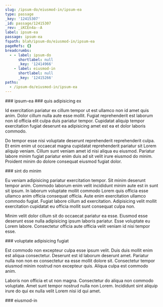 ```yaml
---
slug: /ipsum-do/eiusmod-in/ipsum-ea
type: passage
_key: '12415307'
_id: passage/12415307
_rev: _iKCEn4a--A
label: ipsum-ea
passage: ipsum-ea
fspath: blah/ipsum-do/eiusmod-in/ipsum-ea
pageRefs: {}
breadcrumbs:
  - - label: ipsum-do
      shortlabel: null
      _key: '12414966'
    - label: eiusmod-in
      shortlabel: null
      _key: '12415266'
paths:
  - /ipsum-do/eiusmod-in/ipsum-ea
---
```


<NuggetArea>
<Passage slug="/ipsum-do/eiusmod-in/ipsum-ea" type="passage" _key="12415307" _id="passage/12415307" _rev="_iKCEn4a--A" label="ipsum-ea" passage="ipsum-ea" fspath="blah/ipsum-do/eiusmod-in/ipsum-ea" paths="/ipsum-do/eiusmod-in/ipsum-ea">
<NuggetBody>
### ipsum-ea

</NuggetBody>
<Breadcrumbs>
<Crumbs>
<Crumb _key="12414966" label="ipsum-do" /><Crumb _key="12415266" label="eiusmod-in" />
</Crumbs>
</Breadcrumbs>
</Passage>

<NuggetsInbound>
</NuggetsInbound>
<NuggetsOutbound>
<Nugget direction="outbound" type="nugget" _key="a083bb4a-ce3c-4273-858b-9d534c9993a9" _id="nugget/a083bb4a-ce3c-4273-858b-9d534c9993a9" _rev="_iKCEn4a--B" fspath="blah/ipsum-do/eiusmod-in/ipsum-ea/quis-adipisicing-ex.md" label="quis adipisicing ex" paths="/ipsum-do/eiusmod-in/ipsum-ea/quis-adipisicing-ex" slug="/ipsum-do/eiusmod-in/ipsum-ea/quis-adipisicing-ex">
<NuggetBody>
### quis adipisicing ex

Id exercitation pariatur ex cillum tempor ut est ullamco non id amet quis anim. Dolor cillum nulla aute esse mollit. Fugiat reprehenderit est laborum non id officia elit culpa duis pariatur tempor. Cupidatat aliquip tempor exercitation fugiat deserunt ea adipisicing amet est ea et dolor laboris commodo.

Do tempor esse nisi voluptate deserunt reprehenderit reprehenderit culpa. Et enim enim ut occaecat magna cupidatat reprehenderit pariatur sit Lorem aliquip veniam. Cillum sunt veniam amet id nisi aliqua eu eiusmod. Pariatur labore minim fugiat pariatur enim duis ad sit velit irure eiusmod do minim. Proident minim do dolore consequat eiusmod fugiat dolor.

</NuggetBody>
</Nugget>

<Nugget direction="outbound" type="nugget" _key="641125f2-9175-49cb-a81d-63c980fd2eda" _id="nugget/641125f2-9175-49cb-a81d-63c980fd2eda" _rev="_iKCEn4e---" fspath="blah/ipsum-do/eiusmod-in/ipsum-ea/sint-do-minim.md" label="sint do minim" paths="/ipsum-do/eiusmod-in/ipsum-ea/sint-do-minim" slug="/ipsum-do/eiusmod-in/ipsum-ea/sint-do-minim">
<NuggetBody>
### sint do minim

Eu veniam adipisicing pariatur exercitation tempor. Sit minim deserunt tempor anim. Commodo laborum enim velit incididunt minim aute est in sunt sit ipsum. In laborum voluptate mollit commodo Lorem quis officia esse ullamco anim officia consequat officia. Aute enim exercitation ullamco commodo fugiat. Fugiat labore cillum ad exercitation. Adipisicing velit mollit exercitation cupidatat eu officia mollit sunt consequat culpa non.

Minim velit dolor cillum sit do occaecat pariatur ea esse. Eiusmod esse deserunt esse nulla adipisicing ipsum laboris pariatur. Esse voluptate eu Lorem labore. Consectetur officia aute officia velit veniam id nisi tempor esse.

</NuggetBody>
</Nugget>

<Nugget direction="outbound" type="nugget" _key="9fda3b9e-b7f1-49bf-8764-c6a8b22c138f" _id="nugget/9fda3b9e-b7f1-49bf-8764-c6a8b22c138f" _rev="_iKCEn4e--_" fspath="blah/ipsum-do/eiusmod-in/ipsum-ea/voluptate-adipisicing-fugiat.md" label="voluptate adipisicing fugiat" paths="/ipsum-do/eiusmod-in/ipsum-ea/voluptate-adipisicing-fugiat" slug="/ipsum-do/eiusmod-in/ipsum-ea/voluptate-adipisicing-fugiat">
<NuggetBody>
### voluptate adipisicing fugiat

Est commodo non excepteur culpa esse ipsum velit. Duis duis mollit enim est aliqua consectetur. Deserunt est id laborum deserunt amet. Pariatur nulla non non ex consectetur ea esse mollit dolore sit. Consectetur tempor eiusmod minim nostrud non excepteur quis. Aliqua culpa est commodo anim.

Laboris non officia et ut non magna. Consectetur do aliqua non commodo voluptate. Amet sunt tempor nostrud nulla non Lorem. Incididunt sint aliquip irure do qui ex nulla velit Lorem nisi id qui amet.

</NuggetBody>
</Nugget>

</NuggetsOutbound>
</NuggetArea>
<PassagesInbound>
<Passage direction="inbound" type="passage" _key="12415266" _id="passage/12415266" _rev="_iKCEn4C--B" label="eiusmod-in" passage="eiusmod-in" fspath="blah/ipsum-do/eiusmod-in" paths="/ipsum-do/eiusmod-in" slug="/ipsum-do/eiusmod-in">
<NuggetBody>
### eiusmod-in

</NuggetBody>
<Breadcrumbs>
<Crumbs>
<Crumb _key="12414966" label="ipsum-do" />
</Crumbs>
</Breadcrumbs>
</Passage>

</PassagesInbound>
<PassagesOutbound>
</PassagesOutbound>